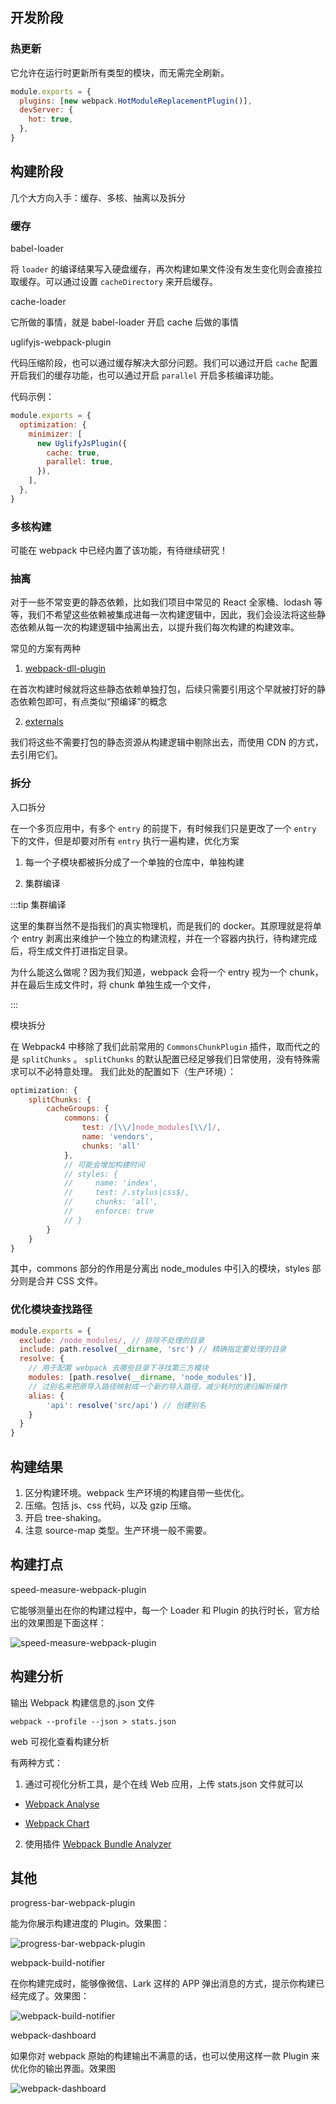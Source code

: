 
## 开发阶段

### 热更新

它允许在运行时更新所有类型的模块，而无需完全刷新。

```js
module.exports = {
  plugins: [new webpack.HotModuleReplacementPlugin()],
  devServer: {
    hot: true,
  },
}
```

## 构建阶段

几个大方向入手：缓存、多核、抽离以及拆分

### 缓存

<Subtitle href='https://www.npmjs.com/package/babel-loader'>
  babel-loader
</Subtitle>

将 `loader` 的编译结果写入硬盘缓存，再次构建如果文件没有发生变化则会直接拉取缓存。可以通过设置 `cacheDirectory` 来开启缓存。

<Subtitle href='https://www.npmjs.com/package/cache-loader'>
  cache-loader
</Subtitle>

它所做的事情，就是 babel-loader 开启 cache 后做的事情

<Subtitle href='https://www.npmjs.com/package/uglifyjs-webpack-plugin'>
  uglifyjs-webpack-plugin
</Subtitle>

代码压缩阶段，也可以通过缓存解决大部分问题。我们可以通过开启 `cache` 配置开启我们的缓存功能，也可以通过开启 `parallel` 开启多核编译功能。

代码示例：

```js
module.exports = {
  optimization: {
    minimizer: [
      new UglifyJsPlugin({
        cache: true,
        parallel: true,
      }),
    ],
  },
}
```

### 多核构建

可能在 webpack 中已经内置了该功能，有待继续研究！

### 抽离

对于一些不常变更的静态依赖，比如我们项目中常见的 React 全家桶、lodash 等等，我们不希望这些依赖被集成进每一次构建逻辑中，因此，我们会设法将这些静态依赖从每一次的构建逻辑中抽离出去，以提升我们每次构建的构建效率。

常见的方案有两种

1. [webpack-dll-plugin](https://webpack.docschina.org/plugins/dll-plugin/)

在首次构建时候就将这些静态依赖单独打包，后续只需要引用这个早就被打好的静态依赖包即可，有点类似“预编译”的概念

2. [externals](https://webpack.docschina.org/configuration/externals/)

我们将这些不需要打包的静态资源从构建逻辑中剔除出去，而使用 CDN 的方式，去引用它们。

### 拆分

<Subtitle>入口拆分</Subtitle>

在一个多页应用中，有多个 `entry` 的前提下，有时候我们只是更改了一个 `entry` 下的文件，但是却要对所有 `entry` 执行一遍构建，优化方案

1. 每一个子模块都被拆分成了一个单独的仓库中，单独构建

2. 集群编译

:::tip 集群编译

这里的集群当然不是指我们的真实物理机，而是我们的 docker。其原理就是将单个 entry 剥离出来维护一个独立的构建流程，并在一个容器内执行，待构建完成后，将生成文件打进指定目录。

为什么能这么做呢？因为我们知道，webpack 会将一个 entry 视为一个 chunk，并在最后生成文件时，将 chunk 单独生成一个文件，

:::

<Subtitle>模块拆分</Subtitle>

在 Webpack4 中移除了我们此前常用的 `CommonsChunkPlugin` 插件，取而代之的是 `splitChunks` 。 `splitChunks` 的默认配置已经足够我们日常使用，没有特殊需求可以不必特意处理。 我们此处的配置如下（生产环境）：

```js
optimization: {
    splitChunks: {
        cacheGroups: {
            commons: {
                test: /[\\/]node_modules[\\/]/,
                name: 'vendors',
                chunks: 'all'
            },
            // 可能会增加构建时间
            // styles: {
            //     name: 'index',
            //     test: /.stylus|css$/,
            //     chunks: 'all',
            //     enforce: true
            // }
        }
    }
}
```

其中，commons 部分的作用是分离出 node_modules 中引入的模块，styles 部分则是合并 CSS 文件。

### 优化模块查找路径

```js
module.exports = {
  exclude: /node_modules/, // 排除不处理的目录
  include: path.resolve(__dirname, 'src') // 精确指定要处理的目录
  resolve: {
    // 用于配置 webpack 去哪些目录下寻找第三方模块
    modules: [path.resolve(__dirname, 'node_modules')],
    // 过别名来把原导入路径映射成一个新的导入路径，减少耗时的递归解析操作
    alias: {
        'api': resolve('src/api') // 创建别名
    }
  }
}
```

## 构建结果

1. 区分构建环境。webpack 生产环境的构建自带一些优化。
2. 压缩。包括 js、css 代码，以及 gzip 压缩。
3. 开启 tree-shaking。
4. 注意 source-map 类型。生产环境一般不需要。

## 构建打点

<Subtitle href='https://www.npmjs.com/package/speed-measure-webpack-plugin'>
  speed-measure-webpack-plugin
</Subtitle>

它能够测量出在你的构建过程中，每一个 Loader 和 Plugin 的执行时长，官方给出的效果图是下面这样：

![speed-measure-webpack-plugin](/img/blog/webpack/speed-measure-webpack-plugin.png)

## 构建分析

<Subtitle>输出 Webpack 构建信息的.json 文件</Subtitle>

```cli
webpack --profile --json > stats.json
```

<Subtitle>web 可视化查看构建分析</Subtitle>

有两种方式：

1. 通过可视化分析工具，是个在线 Web 应用，上传 stats.json 文件就可以

- [Webpack Analyse](http://webpack.github.io/analyse/)

- [Webpack Chart](http://alexkuz.github.io/webpack-chart/)

2. 使用插件 [Webpack Bundle Analyzer](https://www.npmjs.com/package/webpack-bundle-analyzer)

## 其他

<Subtitle href='https://www.npmjs.com/package/progress-bar-webpack-plugin'>
  progress-bar-webpack-plugin
</Subtitle>

能为你展示构建进度的 Plugin。效果图：

![progress-bar-webpack-plugin](/img/blog/webpack/progress-bar-webpack-plugin.webp)

<Subtitle href='https://www.npmjs.com/package/webpack-build-notifier'>
  webpack-build-notifier
</Subtitle>

在你构建完成时，能够像微信、Lark 这样的 APP 弹出消息的方式，提示你构建已经完成了。效果图：

![webpack-build-notifier](/img/blog/webpack/webpack-build-notifier.webp)

<Subtitle href='https://www.npmjs.com/package/webpack-dashboard'>
  webpack-dashboard
</Subtitle>

如果你对 webpack 原始的构建输出不满意的话，也可以使用这样一款 Plugin 来优化你的输出界面。效果图

![webpack-dashboard](/img/blog/webpack/webpack-dashboard.png)
